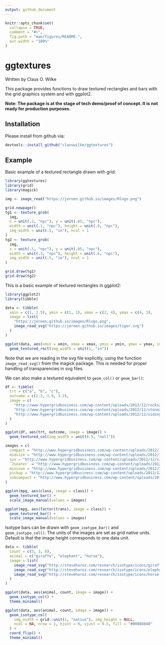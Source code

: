 ```yaml
---
output: github_document
---
```


<!-- README.md is generated from README.Rmd. Please edit that file -->

```r
knitr::opts_chunk$set(
  collapse = TRUE,
  comment = "#>",
  fig.path = "man/figures/README-",
  out.width = "100%"
)
```
# ggtextures

Written by Claus O. Wilke

This package provides functions to draw textured rectangles and bars with the grid graphics system and with ggplot2.

**Note: The package is at the stage of tech demo/proof of concept. It is not ready for production purposes.**

## Installation

Please install from github via:
``` r
devtools::install_github("clauswilke/ggtextures")
```

## Example

Basic example of a textured rectangle drawn with grid:
```r
library(ggtextures)
library(grid)
library(magick)

img <- image_read("https://jeroen.github.io/images/Rlogo.png")

grid.newpage()
tg1 <- texture_grob(
  img,
  x = unit(.2, "npc"), y = unit(.05, "npc"),
  width = unit(.1, "npc"), height = unit(.9, "npc"),
  img_width = unit(.5, "in"), ncol = 1
)
tg2 <- texture_grob(
  img,
  x = unit(.5, "npc"), y = unit(.05, "npc"),
  width = unit(.3, "npc"), height = unit(.6, "npc"),
  img_width = unit(.5, "in"), ncol = 1
)

grid.draw(tg1)
grid.draw(tg2)
```

This is a basic example of textured rectangles in ggplot2:
```r
library(ggplot2)
library(tibble)

data <- tibble(
  xmin = c(1, 2.5), ymin = c(1, 1), xmax = c(2, 4), ymax = c(4, 3),
  image = list(
    "https://jeroen.github.io/images/Rlogo.png",
    image_read_svg("https://jeroen.github.io/images/tiger.svg")
  )
)

ggplot(data, aes(xmin = xmin, xmax = xmax, ymin = ymin, ymax = ymax, image = image)) +
  geom_textured_rect(img_width = unit(1, "in"))
```
Note that we are reading in the svg file explicitly, using the function `image_read_svg()` from the magick package. This is needed for proper handling of transparencies in svg files.


We can also make a textured equivalent to `geom_col()` or `geom_bar()`:
```r
df <- tibble(
  trt = c("a", "b", "c"),
  outcome = c(2.3, 1.9, 3.2),
  image = c(
    "http://www.hypergridbusiness.com/wp-content/uploads/2012/12/rocks2-256.jpg",
    "http://www.hypergridbusiness.com/wp-content/uploads/2012/12/stone2-256.jpg",
    "http://www.hypergridbusiness.com/wp-content/uploads/2012/12/siding1-256.jpg"
  )
)

ggplot(df, aes(trt, outcome, image = image)) +
  geom_textured_col(img_width = unit(0.5, "null"))

images = c(
  compact = "http://www.hypergridbusiness.com/wp-content/uploads/2012/12/rocks2-256.jpg",
  midsize = "http://www.hypergridbusiness.com/wp-content/uploads/2012/12/stone2-256.jpg",
  suv = "http://www.hypergridbusiness.com/wp-content/uploads/2012/12/siding1-256.jpg",
  `2seater` = "http://www.hypergridbusiness.com/wp-content/uploads/2012/12/mulch1-256.jpg",
  minivan = "http://www.hypergridbusiness.com/wp-content/uploads/2012/12/rocks1-256.jpg",
  pickup = "http://www.hypergridbusiness.com/wp-content/uploads/2012/12/wood3-256.jpg",
  subcompact = "http://www.hypergridbusiness.com/wp-content/uploads/2012/12/concrete1-256.jpg"
)

ggplot(mpg, aes(class, image = class)) +
  geom_textured_bar() +
  scale_image_manual(values = images)

ggplot(mpg, aes(factor(trans), image = class)) +
  geom_textured_bar() +
  scale_image_manual(values = images)
```

Isotype bars can be drawn with `geom_isotype_bar()` and `geom_isotype_col()`. The units of the images are set as grid native units. Default is that the image height corresponds to one data unit.
```r
data <- tibble(
  count = c(5, 3, 6),
  animal = c("giraffe", "elephant", "horse"),
  image = list(
    image_read_svg("http://steveharoz.com/research/isotype/icons/giraffe.svg"),
    image_read_svg("http://steveharoz.com/research/isotype/icons/elephant.svg"),
    image_read_svg("http://steveharoz.com/research/isotype/icons/horse.svg")
  )
)

ggplot(data, aes(animal, count, image = image)) +
  geom_isotype_col() +
  theme_minimal()

ggplot(data, aes(animal, count, image = image)) +
  geom_isotype_col(
    img_width = grid::unit(1, "native"), img_height = NULL,
    ncol = NA, nrow = 1, hjust = 0, vjust = 0.5, fill = "#80808040"
  ) +
  coord_flip() +
  theme_minimal()
```
